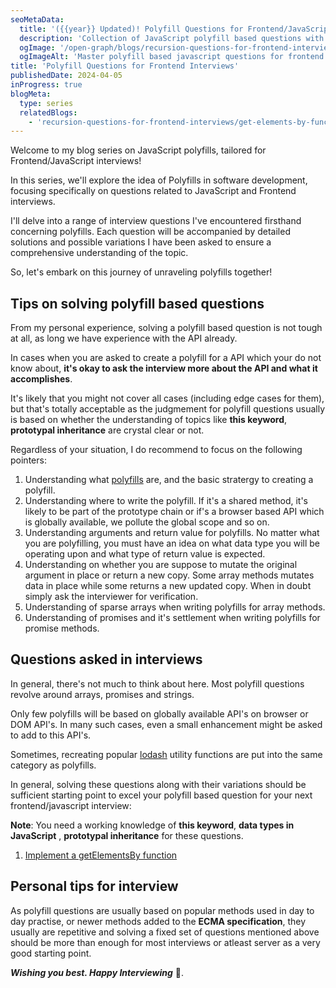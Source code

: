 ```yaml
---
seoMetaData:
  title: '({{year}} Updated)! Polyfill Questions for Frontend/JavaScript Interviews'
  description: 'Collection of JavaScript polyfill based questions with solutions from real Frontend and JavaScript interviews in {{year}}'
  ogImage: '/open-graph/blogs/recursion-questions-for-frontend-interviews.webp'
  ogImageAlt: 'Master polyfill based javascript questions for frontend Interviews in {{year}}'
title: 'Polyfill Questions for Frontend Interviews'
publishedDate: 2024-04-05
inProgress: true
blogMeta:
  type: series
  relatedBlogs:
    - 'recursion-questions-for-frontend-interviews/get-elements-by-function'
---
```


Welcome to my blog series on JavaScript polyfills, tailored for Frontend/JavaScript interviews!

In this series, we'll explore the idea of Polyfills in software development, focusing specifically on questions related to JavaScript and Frontend interviews.

I'll delve into a range of interview questions I've encountered firsthand concerning polyfills. Each question will be accompanied by detailed solutions and possible variations I have been asked to ensure a comprehensive understanding of the topic.

So, let's embark on this journey of unraveling polyfills together!

## Tips on solving polyfill based questions

From my personal experience, solving a polyfill based question is not tough at all, as long we have experience with the API already.

In cases when you are asked to create a polyfill for a API which your do not know about, **it's okay to ask the interview more about the API and what it accomplishes**.

It's likely that you might not cover all cases (including edge cases for them), but that's totally acceptable as the judgmement for polyfill questions usually is based on whether the understanding of topics like **this keyword**, **prototypal inheritance** are crystal clear or not.

Regardless of your situation, I do recommend to focus on the following pointers:

1. Understanding what [polyfills](<https://en.wikipedia.org/wiki/Polyfill_(programming)> 'Visist Wikipedia Polyfill') are, and the basic stratergy to creating a polyfill.
2. Understanding where to write the polyfill. If it's a shared method, it's likely to be part of the prototype chain or if's a browser based API which is globally available, we pollute the global scope and so on.
3. Understanding arguments and return value for polyfills. No matter what you are polyfilling, you must have an idea on what data type you will be operating upon and what type of return value is expected.
4. Understanding on whether you are suppose to mutate the original argument in place or return a new copy. Some array methods mutates data in place while some returns a new updated copy. When in doubt simply ask the interviewer for verification.
5. Understanding of sparse arrays when writing polyfills for array methods.
6. Understanding of promises and it's settlement when writing polyfills for promise methods.

## Questions asked in interviews

In general, there's not much to think about here. Most polyfill questions revolve around arrays, promises and strings.

Only few polyfills will be based on globally available API's on browser or DOM API's. In many such cases, even a small enhancement might be asked to add to this API's.

Sometimes, recreating popular [lodash](https://lodash.com/ 'Visit Lodash Docs: A modern JavaScript utility library delivering modularity, performance & extras.') utility functions are put into the same category as polyfills.

In general, solving these questions along with their variations should be sufficient starting point to excel your polyfill based question for your next frontend/javascript interview:

**Note**: You need a working knowledge of **this keyword**, **data types in JavaScript** , **prototypal inheritance** for these questions.

1. [Implement a getElementsBy function](/blog/recursion-questions-for-frontend-interviews/get-elements-by-function/ 'Implement a getElementsBy function using recursion')

## Personal tips for interview

As polyfill questions are usually based on popular methods used in day to day practise, or newer methods added to the **ECMA specification**, they usually are repetitive and solving a fixed set of questions mentioned above should be more than enough for most interviews or atleast server as a very good starting point.

**_Wishing you best. Happy Interviewing_** 🫡.
